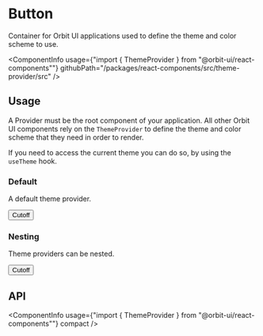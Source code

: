 
<Meta
    title="Components/ThemeProvider"
    id="theme-provider"
/>

# Button

<Tagline>Container for Orbit UI applications used to define the theme and color scheme to use.</Tagline>

<ComponentInfo
    usage={"import { ThemeProvider } from \"@orbit-ui/react-components\""}
    githubPath="/packages/react-components/src/theme-provider/src"
/>

## Usage

A Provider must be the root component of your application. All other Orbit UI components rely on the `ThemeProvider` to define the theme and color scheme that they need in order to render.

If you need to access the current theme you can do so, by using the `useTheme` hook.

### Default

A default theme provider.

<Canvas>
    <Story name="default">
        <ThemeProvider theme="desktop" colorScheme="light">
            <Button color="primary">Cutoff</Button>
        </ThemeProvider>
    </Story>
</Canvas>

### Nesting

Theme providers can be nested.

<Canvas>
    <Story name="nesting">
        <ThemeProvider theme="desktop" colorScheme="light">
            <ThemeProvider theme="overcast" colorScheme="light">
                <Button color="primary">Cutoff</Button>
            </ThemeProvider>
        </ThemeProvider>
    </Story>
</Canvas>

## API

<ComponentInfo
    usage={"import { ThemeProvider } from \"@orbit-ui/react-components\""}
    compact
/>

<ArgsTable of={ThemeProvider} />
